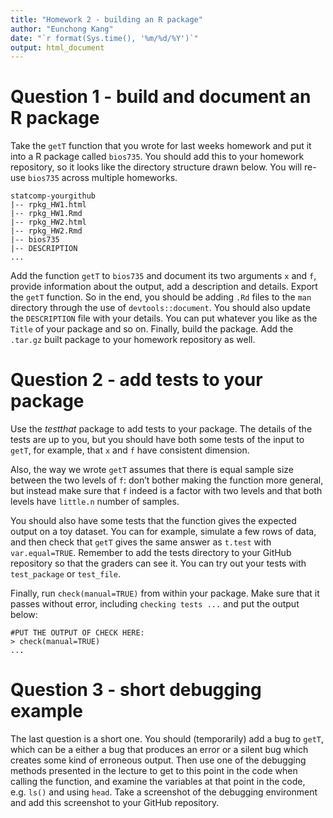 ```yaml
---
title: "Homework 2 - building an R package"
author: "Eunchong Kang"
date: "`r format(Sys.time(), '%m/%d/%Y')`"
output: html_document
---
```

        
# Question 1 - build and document an R package
        
 Take the `getT` function that you wrote for last weeks homework and
put it into a R package called `bios735`. You should add this to
your homework repository, so it looks like the directory structure
drawn below. You will re-use `bios735` across multiple homeworks.

```
statcomp-yourgithub
|-- rpkg_HW1.html
|-- rpkg_HW1.Rmd
|-- rpkg_HW2.html
|-- rpkg_HW2.Rmd
|-- bios735
|-- DESCRIPTION
...
```

Add the function `getT` to `bios735` and document its two arguments
`x` and `f`, provide information about the output, add a description
and details. Export the `getT` function. So in the end, you should be
adding `.Rd` files to the `man` directory through the use of
`devtools::document`. You should also update the `DESCRIPTION` file
with your details. You can put whatever you like as the `Title` of
your package and so on. Finally, build the package. Add the `.tar.gz`
built package to your homework repository as well.

# Question 2 - add tests to your package

Use the *testthat* package to add tests to your package. The details
of the tests are up to you, but you should have both some tests of the
input to `getT`, for example, that `x` and `f` have consistent
dimension. 

Also, the way we wrote `getT` assumes that there is equal
sample size between the two levels of `f`: don't bother making the
function more general, but instead make sure that `f` indeed is a
factor with two levels and that both levels have `little.n` number of
samples. 

You should also have some tests that the function gives the
expected output on a toy dataset. You can for example, simulate a few
rows of data, and then check that `getT` gives the same answer as
`t.test` with `var.equal=TRUE`. Remember to add the tests directory to
your GitHub repository so that the graders can see it. You can try out
your tests with `test_package` or `test_file`.

Finally, run `check(manual=TRUE)` from within your package. Make sure
that it passes without error, including `checking tests ...` and put
the output below: 

```
#PUT THE OUTPUT OF CHECK HERE:
> check(manual=TRUE)
...
```

# Question 3 - short debugging example

The last question is a short one. You should (temporarily) add a bug
to `getT`, which can be a either a bug that produces an error or a
silent bug which creates some kind of erroneous output. Then use one
of the debugging methods presented in the lecture to get to this point
in the code when calling the function, and examine the variables at
that point in the code, e.g. `ls()` and using `head`. Take a
screenshot of the debugging environment and add this screenshot to
your GitHub repository.
